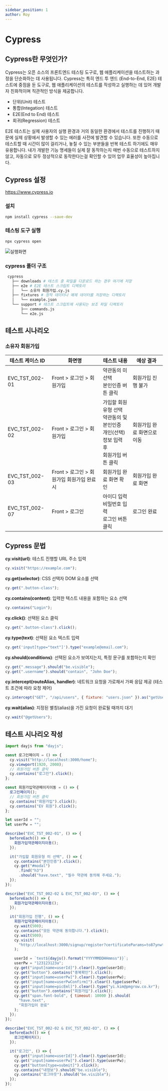 ```yaml
---
sidebar_position: 1
author: Roy
---
```



# Cypress

## Cypress란 무엇인가?

Cypress는 오픈 소스의 <UnderLine>프론트엔드 테스팅 도구</UnderLine>로, 웹 애플리케이션을 테스트하는 과정을 단순화하는 데 사용됩니다. Cypress는 특히 엔드 투 엔드 (End-to-End, E2E) 테스트에 중점을 둔 도구로, <UnderLine>웹 애플리케이션의 테스트를 작성하고 실행하는 데 있어 개발자 친화적이며 직관적인 방식</UnderLine>을 제공합니다.

- <UnderLine>단위(Unit) 테스트</UnderLine>
- <UnderLine>통합(Integation) 테스트</UnderLine>
- <Highlight>E2E(End to End) 테스트</Highlight>
- <UnderLine>회귀(Regression) 테스트</UnderLine>

E2E 테스트는 <UnderLine>실제 사용자의 실행 환경과 거의 동일한 환경에서 테스트를 진행</UnderLine>하기 때문에 실제 상황에서 발생할 수 있는 에러를 사전에 발견할 수 있습니다. 또한 <Highlight>수동으로 테스트할 때 시간이 많이 걸리거나, 놓칠 수 있는 부분들을 반복 테스트 하기에도 매우 유용</Highlight>합니다. 내가 개발한 기능 명세들이 실제 잘 동작하는지 매번 수동으로 테스트하지 않고, 자동으로 모두 정상적으로 동작한다는걸 확인할 수 있어 업무 효율성이 높아집니다.

## Cypress 설정

https://www.cypress.io

### 설치

```bash
npm install cypress --save-dev
```

### 테스팅 도구 실행

```bash
npx cypress open
```

![실행화면](./img/2-1.png)

### cypress 폴더 구조

```bash
 cypress
   ├── downloads # 테스트 중 파일을 다운로드 하는 경우 여기에 저장
   ├── e2e # E2E 테스트 스크립트 디렉토리
   │   └── 소유자 회원가입.cy.js
   ├── fixtures # 정적 데이터나 예제 데이터를 저장하는 디렉토리
   │   └── example.json
   └── support # 테스트 스크립트에 사용되는 보조 파일 디렉토리
       ├── commands.js
       └── e2e.js
```

## 테스트 시나리오

### 소유자 회원가입

| 테스트 케이스 ID | 화면명                                     | 테스트 내용                                                                                          | 예상 결과                   |
| ---------------- | ------------------------------------------ | ---------------------------------------------------------------------------------------------------- | --------------------------- |
| EVC_TST_002-01   | Front > 로그인 > 회원가입                  | 약관동의 미 선택<br/>본인인증 버튼 클릭                                                              | 회원가입 진행 불가          |
| EVC_TST_002-02   | Front > 로그인 > 회원가입                  | 가입할 회원유형 선택<br/>약관동의 및 본인인증<br/>개인(선택)<br/>정보 입력 후<br/>회원가입 버튼 클릭 | 회원가입 완료 화면으로 이동 |
| EVC_TST_002-03   | Front > 로그인 > 회원가입 회원가입 완료 시 | 회원가입 완료 화면 확인                                                                              | 회원가입 완료 화면          |
| EVC_TST_002-07   | Front > 로그인                             | 아이디 입력<br/>비밀번호 입력<br/>로그인 버튼 클릭                                                   | 로그인 완료                 |

## Cypress 문법

**cy.visit(url)**: 테스트 진행할 URL 주소 입력

```js
cy.visit("https://example.com");
```

**cy.get(selector)**: CSS 선택자 DOM 요소를 선택

```js
cy.get(".button-class");
```

**cy.contains(content)**: 입력한 텍스트 내용을 포함하는 요소 선택

```js
cy.contains("Login");
```

**cy.click()**: 선택된 요소 클릭

```js
cy.get(".button-class").click();
```

**cy.type(text)**: 선택된 요소 텍스트 입력

```js
cy.get('input[type="text"]').type("example@email.com");
```

**cy.should(conditions)**: 선택된 요소가 보여지는지, 특정 문구를 포함하는지 확인

```js
cy.get(".message").should("be.visible");
cy.get(".username").should("contain", "John Doe");
```

**cy.intercept(routeAlias, handler)**: 네트워크 요청을 가로채서 가짜 응답 제공 (테스트 조건에 따라 요청 제어)

```js
cy.intercept("GET", "/api/users", { fixture: "users.json" }).as("getUsers");
```

**cy.wait(alias)**: 지정된 별칭(alias)을 가진 요청이 완료될 때까지 대기

```js
cy.wait("@getUsers");
```

## 테스트 시나리오 작성

```js
import dayjs from "dayjs";

const 로그인페이지 = () => {
  cy.visit("http://localhost:3000/home");
  cy.viewport(1920, 2000);
  // 회원가입 버튼 클릭
  cy.contains("로그인").click();
};

const 회원가입약관페이지이동 = () => {
  로그인페이지();
  // 회원가입 버튼 클릭
  cy.contains("회원가입").click();
  cy.contains("EV 회원").click();
};

let userId = "";
let userPw = "";

describe("EVC_TST_002-01", () => {
  beforeEach(() => {
    회원가입약관페이지이동();
  });

  it("가입할 회원유형 미 선택", () => {
    cy.contains("본인인증").click();
    cy.get("#modal")
      .find("h3")
      .should("have.text", "필수 약관에 동의해 주세요.");
  });
});

describe("EVC_TST_002-02 & EVC_TST_002-03", () => {
  beforeEach(() => {
    회원가입약관페이지이동();
  });

  it("회원가입 진행", () => {
    회원가입약관페이지이동();
    cy.wait(500);
    cy.contains("모든 약관에 동의합니다.").click();
    cy.wait(500);
    cy.visit(
      "http://localhost:3000/signup/register?certificateParams=to87ynwtmv0tr9Ey6KrLHrlpnL3su0mQFUj8MsDksUsunziqFltDo061utqoJyEeD1aF2T2scV9pRTxeCtgK5isHK1aYzcqG5hb6p2R5xj7WUxHPWSBKaf0g/PH3YUlJ8S6zDNz/KTc8Me0qz7ZdKS1gQUILcu66/QF/AbSua%20DlIPq2zgLp5gfst1tyeHVEypfYz/eLaw%20XeMxsM7hI9THDGSz4n7By0brhKMlq%20Z4SoDgwysA1CydFMGkbqe7Sg3OMxvijnSycbgMPggJgdYd2WceSCiQ/Dz534GsSI2xhzKIlXqicsJ70K47/woW9GQbh81%20bCiguMdRlz0cG8XouLOyvz9skb/AJNFX1CZ3JJIS9Rs5%20dJfzkUUukFi2kevaagGWTryzcFbQoQoF0Iwg7OyMuNhRIkzwEgBTlogVySklL0YsZtMRyhMS1SAkfTZxciREG8AxznNUElAGvd%20Ug165J4fdwAj6ap4%20g2c8l9cfQHRk8gO36JyTXvWi"
    );

    userId = `test${dayjs().format("YYYYMMDDHHmmss")}`;
    userPw = "123123123a";
    cy.get("input[name=userId]").clear().type(userId);
    cy.get("button").contains("중복확인").click();
    cy.get("input[name=userPw]").clear().type(userPw);
    cy.get("input[name=userPwConfirm]").clear().type(userPw);
    cy.get("input[name=picEml]").clear().type("yi.kim@pmgrow.co.kr");
    cy.get("button").contains("회원가입").click();
    cy.get("span.font-bold", { timeout: 10000 }).should(
      "have.text",
      "회원가입이 완료"
    );
  });
});

describe("EVC_TST_002-02 & EVC_TST_002-03", () => {
  beforeEach(() => {
    로그인페이지();
  });

  it("로그인", () => {
    cy.get("input[name=userId]").clear().type(userId);
    cy.get("input[name=userPw]").clear().type(userPw);
    cy.get("button[type=submit]").click();
    cy.contains("내정보").should("be.visible");
    cy.contains("로그아웃").should("be.visible");
  });
});
```
